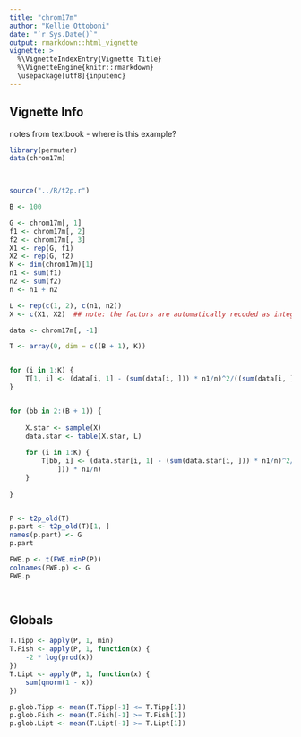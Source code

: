 ```yaml
---
title: "chrom17m"
author: "Kellie Ottoboni"
date: "`r Sys.Date()`"
output: rmarkdown::html_vignette
vignette: >
  %\VignetteIndexEntry{Vignette Title}
  %\VignetteEngine{knitr::rmarkdown}
  \usepackage[utf8]{inputenc}
---
```


## Vignette Info

notes from textbook - where is this example?


```r
library(permuter)
data(chrom17m)

 


```


```r
source("../R/t2p.r")

B <- 100

G <- chrom17m[, 1]
f1 <- chrom17m[, 2]
f2 <- chrom17m[, 3]
X1 <- rep(G, f1)
X2 <- rep(G, f2)
K <- dim(chrom17m)[1]
n1 <- sum(f1)
n2 <- sum(f2)
n <- n1 + n2

L <- rep(c(1, 2), c(n1, n2))
X <- c(X1, X2)  ## note: the factors are automatically recoded as integer

data <- chrom17m[, -1]

T <- array(0, dim = c((B + 1), K))


for (i in 1:K) {
    T[1, i] <- (data[i, 1] - (sum(data[i, ])) * n1/n)^2/((sum(data[i, ])) * n1/n)
}


for (bb in 2:(B + 1)) {
    
    X.star <- sample(X)
    data.star <- table(X.star, L)
    
    for (i in 1:K) {
        T[bb, i] <- (data.star[i, 1] - (sum(data.star[i, ])) * n1/n)^2/((sum(data.star[i, 
            ])) * n1/n)
    }
    
}


P <- t2p_old(T)
p.part <- t2p_old(T)[1, ]
names(p.part) <- G
p.part

FWE.p <- t(FWE.minP(P))
colnames(FWE.p) <- G
FWE.p

 


```

## Globals
```r
T.Tipp <- apply(P, 1, min)
T.Fish <- apply(P, 1, function(x) {
    -2 * log(prod(x))
})
T.Lipt <- apply(P, 1, function(x) {
    sum(qnorm(1 - x))
})

p.glob.Tipp <- mean(T.Tipp[-1] <= T.Tipp[1])
p.glob.Fish <- mean(T.Fish[-1] >= T.Fish[1])
p.glob.Lipt <- mean(T.Lipt[-1] >= T.Lipt[1])

 


```